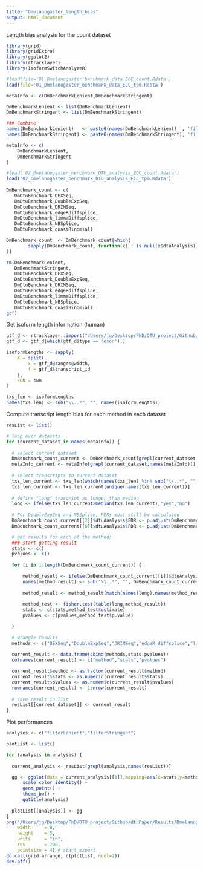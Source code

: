 ```yaml
---
title: "Dmelanogaster_length_bias"
output: html_document
---
```


Length bias analysis for the count dataset

```r
library(grid)
library(gridExtra)
library(ggplot2)
library(rtracklayer)
library(IsoformSwitchAnalyzeR)
```

```r
#load(file='01_Dmelanogaster_benchmark_data_ECC_count.Rdata')
load(file='01_Dmelanogaster_benchmark_data_ECC_tpm.Rdata')

metaInfo <- c(DmBenchmarkLenient,DmBenchmarkStringent)

DmBenchmarkLenient <- list(DmBenchmarkLenient)
DmBenchmarkStringent <- list(DmBenchmarkStringent)

### Combine
names(DmBenchmarkLenient)   <- paste0(names(DmBenchmarkLenient)  , 'filterLenient')
names(DmBenchmarkStringent) <- paste0(names(DmBenchmarkStringent), 'filterStringent')

metaInfo <- c(
    DmBenchmarkLenient,
    DmBenchmarkStringent
)

#load('02_Dmelanogaster_benchmark_DTU_analysis_ECC_count.Rdata')
load('02_Dmelanogaster_benchmark_DTU_analysis_ECC_tpm.Rdata')
    
DmBenchmark_count <- c(
   DmDtuBenchmark_DEXSeq,
   DmDtuBenchmark_DoubleExpSeq,
   DmDtuBenchmark_DRIMSeq,
   DmDtuBenchmark_edgeRdiffsplice,
   DmDtuBenchmark_limmaDiffsplice,
   DmDtuBenchmark_NBSplice,
   DmDtuBenchmark_quasiBinomial)

DmBenchmark_count  <- DmBenchmark_count[which(
        sapply(DmBenchmark_count, function(x) ! is.null(x$dtuAnalysis))
)]

rm(DmBenchmarkLenient,
   DmBenchmarkStringent,
   DmDtuBenchmark_DEXSeq,
   DmDtuBenchmark_DoubleExpSeq,
   DmDtuBenchmark_DRIMSeq,
   DmDtuBenchmark_edgeRdiffsplice,
   DmDtuBenchmark_limmaDiffsplice,
   DmDtuBenchmark_NBSplice,
   DmDtuBenchmark_quasiBinomial)
gc()
```

Get isoform length information (human)

```r
gtf_d <- rtracklayer::import("/Users/jg/Desktop/PhD/DTU_project/Github/dtuPaper/Data/Dmelanogaster_data/Drosophila_melanogaster.BDGP5.70.gtf.gz")
gtf_d <- gtf_d[which(gtf_d$type == 'exon'),]

isoformLengths <- sapply(
    X = split(
        x = gtf_d@ranges@width,
        f = gtf_d$transcript_id
    ),
    FUN = sum
)

txs_len <- isoformLengths
names(txs_len) <- sub("\\..*", "", names(isoformLengths))
```

Compute transcript length bias for each method in each dataset

```r
resList <- list()

# loop over datasets
for (current_dataset in names(metaInfo)) {
  
  # select current dataset
  DmBenchmark_count_current <- DmBenchmark_count[grepl(current_dataset,names(DmBenchmark_count))]
  metaInfo_current <- metaInfo[grepl(current_dataset,names(metaInfo))]
  
  # select transcripts in current dataset
  txs_len_current <- txs_len[which(names(txs_len) %in% sub("\\..*", "", metaInfo_current[[1]]$metaInfo$TXNAME))]
  txs_len_current <- txs_len_current[unique(names(txs_len_current))]
  
  # define "long" trascript as longer than median
  long <- ifelse(txs_len_current>median(txs_len_current),"yes","no")
  
  # For DoubleExpSeq and NBSplice, FDRs must still be calculated
  DmBenchmark_count_current[[2]]$dtuAnalysis$FDR <- p.adjust(DmBenchmark_count_current[[2]]$dtuAnalysis$p_value, method = "BH")
  DmBenchmark_count_current[[6]]$dtuAnalysis$FDR <- p.adjust(DmBenchmark_count_current[[6]]$dtuAnalysis$p_value, method = "BH")

  # get results for each of the methods
  ### start getting result
  stats <- c()
  pvalues <- c()
  
  for (i in 1:length(DmBenchmark_count_current)) {

      method_result <- ifelse(DmBenchmark_count_current[[i]]$dtuAnalysis$FDR <= 0.05, "yes", "no")
      names(method_result) <- sub("\\..*", "", DmBenchmark_count_current[[i]]$dtuAnalysis$TXNAME)
      
      method_result <- method_result[match(names(long),names(method_result))]
      
      method_test <- fisher.test(table(long,method_result))
      stats <- c(stats,method_test$estimate)
      pvalues <- c(pvalues,method_test$p.value)

  }
  
  # wrangle results
  methods <- c("DEXSeq","DoubleExpSeq","DRIMSeq","edgeR_diffsplice","limma_diffsplice","NBSplice","qbDTU")
  
  current_result <- data.frame(cbind(methods,stats,pvalues))
  colnames(current_result) <- c("method","stats","pvalues")

  current_result$method <- as.factor(current_result$method)
  current_result$stats <- as.numeric(current_result$stats)
  current_result$pvalues <- as.numeric(current_result$pvalues)
  rownames(current_result) <- 1:nrow(current_result)
  
  # save result in list
  resList[[current_dataset]] <- current_result
}
```

Plot performances

```r
analyses <- c("filterLenient","filterStringent")

plotList <- list()

for (analysis in analyses) {
  
  current_analysis <- resList[grepl(analysis,names(resList))]

  gg <- ggplot(data = current_analysis[[1]],mapping=aes(x=stats,y=method,color=ifelse(pvalues<0.05, "red", "black"))) +
      scale_color_identity() +
      geom_point() +
      theme_bw() +
      ggtitle(analysis)
  
  plotList[[analysis]] <- gg
}
png("/Users/jg/Desktop/PhD/DTU_project/Github/dtuPaper/Results/Dmelanogaster_benchmark/plot_scaledTPM_lengthBias.png",
    width     = 8,
    height    = 5,
    units     = "in",
    res       = 200,
    pointsize = 4) # start export
do.call(grid.arrange, c(plotList, ncol=2))
dev.off()
```
